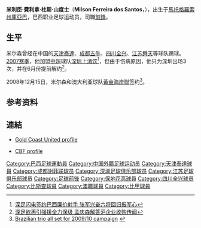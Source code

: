 {{noteTA
|T=zh-hans:米尔森·费雷拉·多斯·桑托斯; zh-hk:米利臣·費利拿·杜斯·山度士;
|1=zh-hans:米尔森·费雷拉·多斯·桑托斯; zh-hk:米利臣·費利拿·杜斯·山度士;
|2=zh-hans:米尔森; zh-hk:米利臣;
}}
{{Infobox Football biography
| playername          = 米利臣
| fullname            = Milson Ferreira dos Santos
| dateofbirth         = {{birth date and age|1977|11|24}} 
| cityofbirth         = [[馬托格羅索州|馬托格羅索州]][[庫亞巴|庫亞巴]]
| countryofbirth      = [[巴西|巴西]]
| height              = {{height|m=1.85}}
| position            = [[前鋒_(足球)|前鋒]]
| currentclub         = 
| clubnumber          = 11
| youthyears          = 
| youthclubs          = 
| years               = 1998–01<br>1999–00<br>2000<br>2001<br>2001–03<br>2003–04<br>2004–08<br>2004<br>2005<br>2006<br>2007<br>2008<br>2009–
| clubs               = [[博塔弗戈足球竞赛会|博塔弗戈]]<br>→ [[艾納斯足球會|阿尔纳赛尔]] ''（借用）''<br>→ [[四川全兴|四川全兴]] ''（借用）''<br>[[天津泰達|天津泰達]]<br>[[成都五牛|成都五牛]]<br>[[比尔肖特足球俱乐部|比尔肖特]]<br>[[Tombense_Futebol_Clube|湯賓塞]]<br>→ [[江苏舜天足球俱乐部|江苏舜天]] ''（借用）''<br>→ {{tsl|pt|Olaria Atlético Clube||奧拉利亞}} ''（借用）''<br>→ [[成都謝菲聯|成都謝菲聯]] ''（借用）''<br>→ [[深圳上清饮|深圳上清饮]] ''（借用）''<br>→ {{tsl|pt|Madureira Esporte Clube||馬杜雷拉}} ''（借用）''<br>[[黃金海岸聯足球會|黃金海岸聯]]
| caps(goals)         = {{0}}{{0}}0 {{0}}{{0}}(0)<br>{{0}}20 {{0}}{{0}}(6)<br>{{0}}24 {{0}}{{0}}(7)<br>{{0}}{{0}}9 {{0}}{{0}}(1)<br>{{0}}61 {{0}}(29)<br>{{0}}{{0}}5 {{0}}{{0}}(1)<br>{{0}}{{0}}7 {{0}}{{0}}(3)<br>{{0}}31 {{0}}{{0}}(9)<br>{{0}}{{0}}0 {{0}}{{0}}(0)<br>{{0}}{{0}}8 {{0}}{{0}}(1)<br>{{0}}{{0}}3 {{0}}{{0}}(1)<br>{{0}}{{0}}0 {{0}}{{0}}(0)<br>{{0}}{{0}}5 {{0}}{{0}}(0)
| nationalyears       = 
| nationalteam        = 
| nationalcaps(goals) = 
| pcupdate            = 24 May 2009
| ntupdate            = 
}}

'''米利臣·費利拿·杜斯·山度士'''（'''Milson Ferreira dos Santos'''，{{bd|1977年|11月24日||}}），出生于[[馬托格羅索州|馬托格羅索州]][[庫亞巴|庫亞巴]]，巴西职业足球运动员，司職[[前鋒_(足球)|前鋒]]。

==生平==
米尔森曾经在中国的[[天津泰達|天津泰達]]、[[成都五牛|成都五牛]]、[[四川全兴|四川全兴]]、[[江苏舜天足球俱乐部|江苏舜天]]等球队踢球。[[2007年中国足球超级联赛|2007赛季]]，他加盟[[中超|中超]]球队[[深圳足球俱乐部|深圳上清饮]]<ref>[http://sports.sina.com.cn/j/2007-03-02/12002776549.shtml 深足闪电签约巴西廉价射手 张军兴奋六将回归振军心]</ref>，但由于伤病原因，他只为深圳出场3次，并在6月份提前解约<ref>[http://news.7m.cn/news/newsData/20070605/111530.shtml 深足欲再引强援全力保级 孟庆森解答沪企业收购传闻]{{Dead link|date=2018年8月 |bot=InternetArchiveBot |fix-attempted=yes }}</ref>。

2008年12月15日，米尔森和澳大利亚球队[[黃金海岸聯足球會|黃金海岸聯]]签约<ref>[http://www.goldcoastunited.com.au/default.aspx?s=newsdisplay&id=25497 Brazilian trio all set for 2009/10 campaign] {{webarchive|url=https://web.archive.org/web/20110706104717/http://www.goldcoastunited.com.au/default.aspx?s=newsdisplay&id=25497 |date=2011-07-06 }}{{en}}</ref>。

==参考资料==
<references />

==連結==
* [https://web.archive.org/web/20110301190452/http://www.goldcoastunited.com.au/default.aspx?s=aleague_profile Gold Coast United profile]
* {{pt icon}} [http://200.159.15.35/registro/registro.aspx?s=127448 CBF profile]{{dead link|date=2018年1月 |bot=InternetArchiveBot |fix-attempted=yes }}

{{DEFAULTSORT:Dos Santos, Milson Ferreira}}
[[Category:巴西足球運動員|Category:巴西足球運動員]]
[[Category:中国外籍足球运动员|Category:中国外籍足球运动员]]
[[Category:天津泰達球員|Category:天津泰達球員]]
[[Category:成都谢菲联球员|Category:成都谢菲联球员]]
[[Category:深圳足球俱乐部球员|Category:深圳足球俱乐部球员]]
[[Category:江苏足球俱乐部球员|Category:江苏足球俱乐部球员]]
[[Category:足球前锋|Category:足球前锋]]
[[Category:保地花高球員|Category:保地花高球員]]
[[Category:四川全兴球员|Category:四川全兴球员]]
[[Category:比斯查球員|Category:比斯查球員]]
[[Category:澳職球員|Category:澳職球員]]
[[Category:比甲球員|Category:比甲球員]]